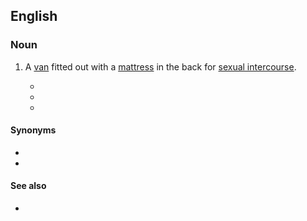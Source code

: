 ==English==

===Noun===
{{en-noun}}

# {{lb|en|slang|vulgar}} A [[van]] fitted out with a [[mattress]] in the back for [[sexual intercourse]].
#* {{quote-text|year=1982|author=Jimmy Breslin|title=Forsaking All Others|page=293|passage=...into this '''fuck truck''' she came, seamy with semen, a place that made a motel whorehouse seem as fresh as new grass.}}
#* {{quote-text|year=2002|author=John H Stover|title=The Road Runner: An American Odyssey|page=111|passage=The Ford Econoline, also known as the '''fuck-truck''', sat outside. We didn't need a condom. Penny had already started taking the birth control pill.}}
#* {{quote-text|year=2005|author=S G Harrison Mumford|title=Dos-a-Dos|page=69|passage='Shame, it's nicknamed the "'''fuck truck'''".' 'Flic, I didn't go to Oz to get laid!' 'What was it you were saying before you left?'}}

====Synonyms====
* {{l|en|panel van}}
* {{l|en|sin bin}}

====See also====
* {{l|en|shag pad}}